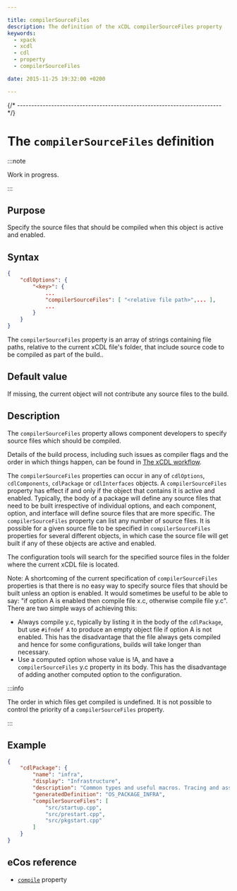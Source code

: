 ```yaml
---

title: compilerSourceFiles
description: The definition of the xCDL compilerSourceFiles property
keywords:
  - xpack
  - xcdl
  - cdl
  - property
  - compilerSourceFiles

date: 2015-11-25 19:32:00 +0200

---
```



{/* ------------------------------------------------------------------------ */}

# The `compilerSourceFiles` definition

:::note

Work in progress.

:::

## Purpose

Specify the source files that should be compiled when this object is active and enabled.

## Syntax

```json {5}
{
    "cdlOptions": {
        "<key>": {
            ...
            "compilerSourceFiles": [ "<relative file path>",... ],
            ...
        }
    }
}
```

The `compilerSourceFiles` property is an array of strings containing file paths, relative to the current xCDL file's folder, that include source code to be compiled as part of the build..

## Default value

If missing, the current object will not contribute any source files to the build.

## Description

The `compilerSourceFiles` property allows component developers to specify source files which should be compiled.

Details of the build process, including such issues as compiler flags and the order in which things happen, can be found in [The xCDL workflow](/docs/guide/workflow/).

The `compilerSourceFiles` properties can occur in any of `cdlOptions`, `cdlComponents`, `cdlPackage` or `cdlInterfaces` objects. A `compilerSourceFiles` property has effect if and only if the object that contains it is active and enabled. Typically, the body of a package will define any source files that need to be built irrespective of individual options, and each component, option, and interface will define source files that are more specific. The `compilerSourceFiles` property can list any number of source files. It is possible for a given source file to be specified in `compilerSourceFiles` properties for several different objects, in which case the source file will get built if any of these objects are active and enabled.

The configuration tools will search for the specified source files in the folder where the current xCDL file is located.

Note: A shortcoming of the current specification of `compilerSourceFiles` properties is that there is no easy way to specify source files that should be built unless an option is enabled. It would sometimes be useful to be able to say: "if option A is enabled then compile file x.c, otherwise compile file y.c". There are two simple ways of achieving this:

- Always compile y.c, typically by listing it in the body of the `cdlPackage`, but use `#ifndef A` to produce an empty object file if option A is not enabled. This has the disadvantage that the file always gets compiled and hence for some configurations, builds will take longer than necessary.
- Use a computed option whose value is !A, and have a `compilerSourceFiles` y.c property in its body. This has the disadvantage of adding another computed option to the configuration.

:::info

The order in which files get compiled is undefined. It is not possible to control the priority of a `compilerSourceFiles` property.

:::

## Example

```json
{
    "cdlPackage": {
        "name": "infra",
        "display": "Infrastructure",
        "description": "Common types and useful macros. Tracing and assertion facilities. Package startup options.",
        "generatedDefinition": "OS_PACKAGE_INFRA",
        "compilerSourceFiles": [
            "src/startup.cpp",
            "src/prestart.cpp",
            "src/pkgstart.cpp"
        ]
    }
}
```

## eCos reference

- [`compile`](https://ecos.sourceware.org/docs-latest/cdl-guide/ref.compile.html) property
